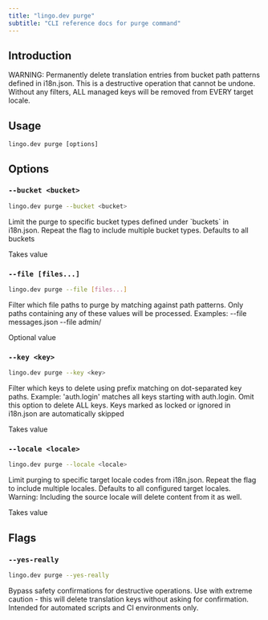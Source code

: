 ```yaml
---
title: "lingo.dev purge"
subtitle: "CLI reference docs for purge command"
---
```


## Introduction

WARNING: Permanently delete translation entries from bucket path patterns defined in i18n.json. This is a destructive operation that cannot be undone. Without any filters, ALL managed keys will be removed from EVERY target locale.

## Usage

`lingo.dev purge [options]`

## Options

### `--bucket <bucket>`

```bash
lingo.dev purge --bucket <bucket>
```

Limit the purge to specific bucket types defined under \`buckets\` in i18n.json. Repeat the flag to include multiple bucket types. Defaults to all buckets

Takes value

### `--file [files...]`

```bash
lingo.dev purge --file [files...]
```

Filter which file paths to purge by matching against path patterns. Only paths containing any of these values will be processed. Examples: --file messages.json --file admin/

Optional value

### `--key <key>`

```bash
lingo.dev purge --key <key>
```

Filter which keys to delete using prefix matching on dot-separated key paths. Example: 'auth.login' matches all keys starting with auth.login. Omit this option to delete ALL keys. Keys marked as locked or ignored in i18n.json are automatically skipped

Takes value

### `--locale <locale>`

```bash
lingo.dev purge --locale <locale>
```

Limit purging to specific target locale codes from i18n.json. Repeat the flag to include multiple locales. Defaults to all configured target locales. Warning: Including the source locale will delete content from it as well.

Takes value

## Flags

### `--yes-really`

```bash
lingo.dev purge --yes-really
```

Bypass safety confirmations for destructive operations. Use with extreme caution - this will delete translation keys without asking for confirmation. Intended for automated scripts and CI environments only.
